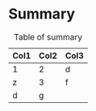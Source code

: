 # Summary {.unnumbered}

| Col1 | Col2 | Col3 |
|------|------|------|
| 1    | 2    | d    |
| z    | 3    | f    |
| d    | g    |      |

: Table of summary
